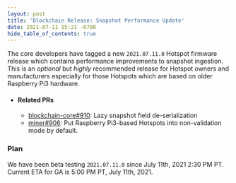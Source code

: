 ```yaml
---
layout: post
title: 'Blockchain Release: Snapshot Performance Update'
date: 2021-07-11 15:21 -0700
hide_table_of_contents: true
---
```


The core developers have tagged a new `2021.07.11.0` Hotspot firmware release which contains
performance improvements to snapshot ingestion. This is an _optional_ but _highly_ recommended
release for Hotspot owners and manufacturers especially for those Hotspots which are based on older
Raspberry Pi3 hardware.

<!--truncate-->

- #### Related PRs

  - [blockchain-core#910](https://github.com/helium/blockchain-core/pull/910): Lazy snapshot field
    de-serialization
  - [miner#906](https://github.com/helium/miner/pull/906): Put Raspberry Pi3-based Hotspots into
    non-validation mode by default.

### Plan

We have been beta testing `2021.07.11.0` since July 11th, 2021 2:30 PM PT. Current ETA for GA is
5:00 PM PT, July 11th, 2021.
